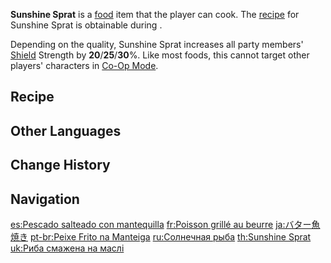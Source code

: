 {{Food Infobox
|id              = 108208
|name            = Sunshine Sprat
|description     = Gently fried fish dish.
|desc_suspicious = The fish has been fried too long, which has deprived it of all its freshness and springiness. The slightest touch with your utensils might cause it to break into small pieces.
|desc_basic      = Cooked with the right heat and duration to maintain freshness for a long time. Tender and flaky, delicately browned thanks to the layer of aromatic butter on top, which creates a multi-layered and unique flavor.
|desc_delicious  = The fish melts in your mouth, melding the flavors of the land and sea together as it does, making for an unforgettable experience. Little wonder, then, that such a simply-made dish can make it into restaurants of great class.
|type            = DEF-Boosting Dishes
|effectType      = DEF Up
|effect          = Increases all party members' Shield strength by (var1)% for 300s.
|eff_suspicious1 = 20
|eff_basic1      = 25
|eff_delicious1  = 30
|quality         = 3
|variant         = Woodland Dream
|eff_att1        = Shield Strength
|region          = Mondstadt
|recipe          = Obtained during [[The Second Experiment: The World]]
}}
'''Sunshine Sprat''' is a [[food]] item that the player can cook. The [[recipe]] for Sunshine Sprat is obtainable during {{Quest|The Second Experiment: The World}}.

Depending on the quality, Sunshine Sprat increases all party members' [[Shield]] Strength by '''20'''/'''25'''/'''30'''%. Like most foods, this cannot target other players' characters in [[Co-Op Mode]].

{{Special Dish|Albedo|Woodland Dream}}

==Recipe==
{{Recipe
|type = Cooking
|Butter = 3
|Fish = 3
|Salt = 1
|Small Lamp Grass = 1
|sort = Butter;Fish;Salt;Small Lamp Grass
}}

==Other Languages==
{{Other Languages
|en      = Sunshine Sprat
|zhs     = 黄油煎鱼
|zhs_rm  = Huángyóu Jiānyú
|zht     = 奶油煎魚
|zht_rm  = Nǎiyóu Jiānyú
|zh_tl   = Butter Grilled Fish
|ja      = バター魚焼き
|ja_rm   = Bataa Sakanayaki
|ja_tl   = Butter Grilled Fish
|ko      = 버터 생선 구이
|ko_rm   = Beoteo Saengseon Gu'i
|ko_tl   = Butter Grilled Fish
|es      = Pescado salteado con mantequilla
|es_tl   = Salted Fish with Butter
|fr      = Poisson grillé au beurre
|fr_tl   = Butter Grilled Fish
|ru      = Солнечная рыба
|ru_tl   = Sunshine Fish
|th      = Sunshine Sprat
|vi      = Cá Chiên Bơ
|vi_tl   = 
|de      = Butterbratling
|de_tl   = Butter Patty
|id      = Sunshine Sprat
|pt      = Peixe Frito na Manteiga
|pt_tl   = Fish Fried in Butter
|tr      = Tereyağlı Izgara Balık
|tr_tl   = 
|it      = Spratto al burro saltato
|it_tl   = 
}}

==Change History==
{{Change History|1.2}}

==Navigation==
{{Food Navbox}}

[[es:Pescado salteado con mantequilla]]
[[fr:Poisson grillé au beurre]]
[[ja:バター魚焼き]]
[[pt-br:Peixe Frito na Manteiga]]
[[ru:Солнечная рыба]]
[[th:Sunshine Sprat]]
[[uk:Риба смажена на маслі]]